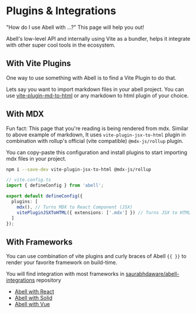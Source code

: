
# Plugins & Integrations

"How do I use Abell with ...?" This page will help you out!

Abell's low-level API and internally using Vite as a bundler, helps it integrate with other super cool tools in the ecosystem.

## With Vite Plugins

One way to use something with Abell is to find a Vite Plugin to do that.

Lets say you want to import markdown files in your abell project. You can use [vite-plugin-md-to-html](https://github.com/saurabhdaware/vite-plugin-md-to-html) or any markdown to html plugin of your choice.

<Editor editorConfig={markdownIntegration} />

## With MDX

Fun fact: This page that you're reading is being rendered from mdx. Similar to above example of markdown, It uses `vite-plugin-jsx-to-html` plugin in combination with rollup's official (vite compatible) `@mdx-js/rollup` plugin.

You can copy-paste this configuration and install plugins to start importing mdx files in your project.

```sh
npm i --save-dev vite-plugin-jsx-to-html @mdx-js/rollup
```

```ts
// vite.config.ts
import { defineConfig } from 'abell';

export default defineConfig({
  plugins: [
    mdx(), // Turns MDX to React Component (JSX)
    vitePluginJSXToHTML({ extensions: ['.mdx'] }) // Turns JSX to HTML
  ]
});
```

## With Frameworks

You can use combination of vite plugins and curly braces of Abell `{{ }}` to render your favorite framework on build-time.

You will find integration with most frameworks in [saurabhdaware/abell-integrations](https://github.com/saurabhdaware/abell-integrations/tree/main) repository

- [Abell with React](https://github.com/saurabhdaware/abell-integrations/tree/main/with-react)
- [Abell with Solid](https://github.com/saurabhdaware/abell-integrations/tree/main/with-solidjs)
- [Abell with Vue](https://github.com/saurabhdaware/abell-integrations/tree/main/with-vue)
